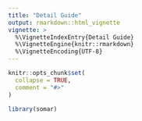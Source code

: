 ```yaml
---
title: "Detail Guide"
output: rmarkdown::html_vignette
vignette: >
  %\VignetteIndexEntry{Detail Guide}
  %\VignetteEngine{knitr::rmarkdown}
  %\VignetteEncoding{UTF-8}
---
```


```r
knitr::opts_chunk$set(
  collapse = TRUE,
  comment = "#>"
)
```

```r
library(somar)
```
